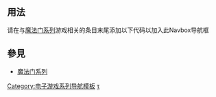 <includeonly><!-- 在這裡加入模板的保護標識 --></includeonly><noinclude>{{template doc page viewed directly}}</noinclude>
<!-- 在本行下編輯模板說明 -->

== 用法 ==

请在与[[魔法门系列]]游戏相关的条目末尾添加以下代码以加入此Navbox导航框

{{collapsible option}}

== 參見 ==

* [[魔法门系列]]

<includeonly>
<!-- 本行下加入模板的分類 -->
{{DEFAULTSORT:Might and Magic}}
[[Category:电子游戏系列导航模板]]
[[Category:魔法门系列|τ]]
</includeonly>